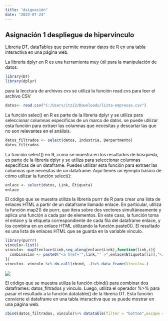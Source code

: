 ```yaml
---
title: "Asignación"
date: "2023-07-24"
---
```


## Asignación 1 despliegue de hipervinculo

Libreria DT, dataTables que permite mostrar datos de R en una tabla interactiva en una página web. 

La librería dplyr en R es una herramienta muy útil para la manipulación de datos.

```r
library(DT)
library(dplyr)
```

para la lecctura de archivos cvs se utilizá la función read.cvs para leer el archivo CSV
```r

datos<- read.csv("C:/Users/itzi2/Downloads/lista-empresas.csv")
```
La función selec() en R es parte de la librería dplyr y se utiliza para seleccionar columnas específicas de un marco de datos. se puede utilizar esta función para extraer las columnas que necesitas y descartar las que no son relevantes en el análisis.

```r

datos_filtrados <- select(datos, Industria, Derpartmento)
datos_filtrados
```
La función select() en R, como se muestra en los resultados de búsqueda, es parte de la librería dplyr y se utiliza para seleccionar columnas específicas de un dataframe. Puedes utilizar esta función para extraer las columnas que necesitas de un dataframe.
Aquí tienes un ejemplo básico de cómo utilizar la función select():
```r
enlace <- select(datos, Link, Etiqueta)
enlace
```

El código que se muestra utiliza la librería purrr de R para crear una lista de enlaces HTML a partir de un dataframe llamado enlace. En particular, utiliza la función map2() de purrr, que itera sobre dos vectores simultáneamente y aplica una función a cada par de elementos. En este caso, la función toma el enlace y la etiqueta correspondiente de cada fila del dataframe enlace, y los combina en un enlace HTML utilizando la función paste0(). El resultado es una lista de enlaces HTML que se guarda en la variable vinculo.
```r
library(purrr)
vinculo<-list()
vinculo<- map2(enlace$Link,seq_along(enlace$Link),function(link,i){
  combinacion <- paste0("<a href='",link,"' >",enlace$Etiqueta[[i]],"</a>")
})
vinculo<- vinculo %>% do.call(rbind, .)%>% data_frame(Vinculo=.)
```


![](https://upload.wikimedia.org/wikipedia/commons/e/e7/Logo_de_la_Superintendencia_de_Seguros_y_Reaseguros_de_Panam%C3%A1.jpg)

El código que se muestra utiliza la función cbind() para combinar dos dataframes: datos_filtrados y vinculo. Luego, utiliza el operador %>% para pasar el resultado a la función datatable() de la librería DT. Esta función convierte el dataframe en una tabla interactiva que se puede mostrar en una página web.
```r
cbind(datos_filtrados, vinculo)%>% datatable(filter = "bottom",escape = FALSE) 
```
